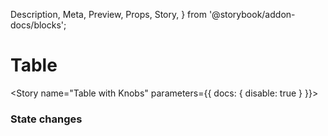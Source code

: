   Description,
  Meta,
  Preview,
  Props,
  Story,
} from '@storybook/addon-docs/blocks';


<Meta component={Table} title="Components/Atoms/Table" />

# Table
<Description of={Table} />
<Props of={Table} />

<Story name="Table with Knobs" parameters={{ docs: { disable: true } }}>
  <Table 
  handleChange={action('onClick event triggered')}
  headers={array('headers', [])}
  label={text('label', 'This is the label')}
  name={text('name', 'name')}
  rows={array('rows', [])}
  status={text('status', '')}
  statusColumn={boolean('status', false)}
  />
</Story>

### State changes
<Preview>
  <Story name="Table Row State Changes">
    <Table 
    label="This is a label"
    name="name"
    headings={[
    'First Name',
    'Last Name',
    'Company',
    'Job Title',
    'Age',
  ]}
    rows={[
    {
      data: ['Jenny', 'Schutzman', 'Tallo', 'Software Engineer', '36'],
      status: '',
    },
    {
      data: ['David', 'Morrow', 'Gildan', 'Supply Chain Manager', '43'],
      status: '',
    },
    {
      data: [
        'Gina',
        'Nicholas',
        'Proctor and Gamble',
        'Evaluation Data Manager',
        '34',
      ],
      status: '',
    },
  ]}
    />
  </Story>
</Preview>

<!-- ### Status Column 
<Preview>
  <Story name="Status Column">
    <Table
      label="This is a label"
      name="name"
      status 
      headings={[
    'First Name',
    'Last Name',
    'Company',
    'Job Title',
    'Age',
  ]}
    rows={[
    {
      data: ['Jenny', 'Schutzman', 'Tallo', 'Software Engineer', '36'],
      status: 'complete',
    },
    {
      data: ['David', 'Morrow', 'Gildan', 'Supply Chain Manager', '43'],
      status: 'in progress',
    },
    {
      data: [
        'Gina',
        'Nicholas',
        'Proctor and Gamble',
        'Evaluation Data Manager',
        '34',
      ],
      status: 'submitted',
    },
  ]}
    />
    </Story>
  </Preview> -->
